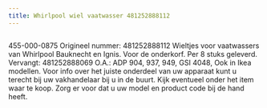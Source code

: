 ```yaml
---
title: Whirlpool wiel vaatwasser 481252888112
---
```



<Image src={imageProduct} width={imageProduct.width} alt="" />


455-000-0875
Origineel nummer: 481252888112
Wieltjes voor vaatwassers van Whirlpool Bauknecht en Ignis.
Voor de onderkorf. Per 8 stuks geleverd.
Vervangt: 481252888069
O.A.: ADP 904, 937, 949, GSI 4048, Ook in Ikea modellen.
Voor info over het juiste onderdeel van uw apparaat kunt u terecht bij uw vakhandelaar bij u in de buurt. Kijk eventueel onder het item waar te koop. Zorg er voor dat u uw model en product code bij de hand heeft.
